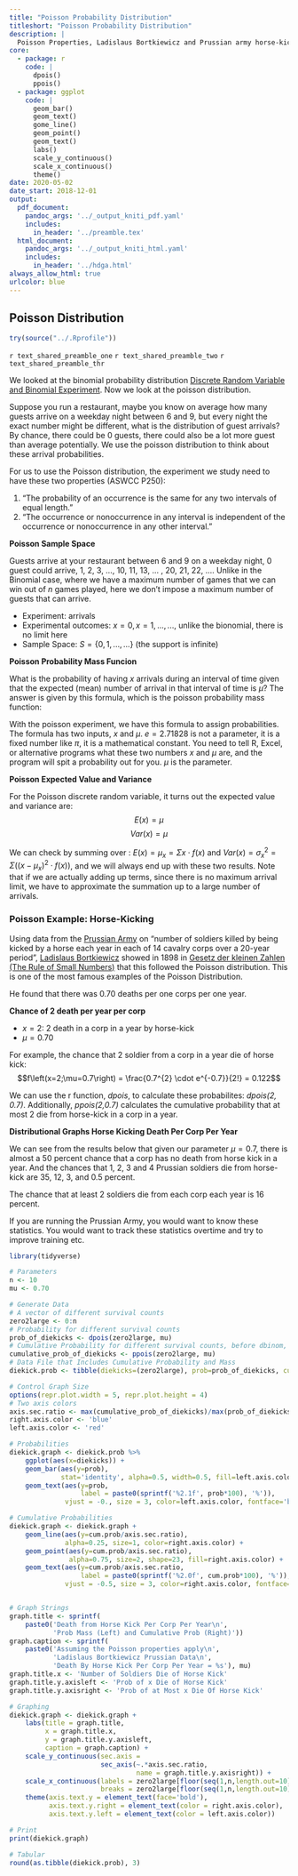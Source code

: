 ```yaml
---
title: "Poisson Probability Distribution"
titleshort: "Poisson Probability Distribution"
description: |
  Poisson Properties, Ladislaus Bortkiewicz and Prussian army horse-kick deaths.
core:
  - package: r
    code: |
      dpois()
      ppois()
  - package: ggplot
    code: |
      geom_bar()
      geom_text()
      gome_line()
      geom_point()
      geom_text()
      labs()
      scale_y_continuous()
      scale_x_continuous()
      theme()
date: 2020-05-02
date_start: 2018-12-01
output:
  pdf_document:
    pandoc_args: '../_output_kniti_pdf.yaml'
    includes:
      in_header: '../preamble.tex'
  html_document:
    pandoc_args: '../_output_kniti_html.yaml'
    includes:
      in_header: '../hdga.html'
always_allow_html: true
urlcolor: blue
---
```


## Poisson Distribution

```r
try(source("../.Rprofile"))
```

`r text_shared_preamble_one`
`r text_shared_preamble_two`
`r text_shared_preamble_thr`

We looked at the binomial probability distribution [Discrete Random Variable and Binomial Experiment](https://fanwangecon.github.io/Stat4Econ/probability/htmlpdfr/binomial.html). Now we look at the poisson distribution.

Suppose you run a restaurant, maybe you know on average how many guests arrive on a weekday night between 6 and 9, but every night the exact number might be different, what is the distribution of guest arrivals? By chance, there could be $0$ guests, there could also be a lot more guest than average potentially. We use the poisson distribution to think about these arrival probabilities.

For us to use the Poisson distribution, the experiment we study need to have these two properties (ASWCC P250):

1. "The probability of an occurrence is the same for any two intervals of equal length."
2. "The occurrence or nonoccurrence in any interval is independent of the occurrence or nonoccurrence in any other interval."

**Poisson Sample Space**

Guests arrive at your restaurant between 6 and 9 on a weekday night, 0 guest could arrive, 1, 2, 3, ..., 10, 11, 13, ... , 20, 21, 22, .... Unlike in the Binomial case, where we have a maximum number of games that we can win out of $n$ games played, here we don't impose a maximum number of guests that can arrive.

- Experiment: arrivals
- Experimental outcomes: $x=0,x=1,...,...$, unlike the bionomial, there is no limit here
- Sample Space: $S=\left\{0,1,...,...\right\}$ (the support is infinite)

**Poisson Probability Mass Funcion**

What is the probability of having $x$ arrivals during an interval of time given that the expected (mean) number of arrival in that interval of time is $\mu$? The answer is given by this formula, which is the poisson probability mass function:

\begin{eqnarray}
f(x;\mu) &=& \frac{\mu^{x} \cdot e^{-\mu}}{x!}\\
\end{eqnarray}

With the poisson experiment, we have this formula to assign probabilities. The formula has two inputs, $x$ and $\mu$. $e=2.71828$ is not a parameter, it is a fixed number like $\pi$, it is a mathematical constant. You need to tell R, Excel, or alternative programs what these two numbers $x$ and $\mu$ are, and the program will spit a probability out for you. $\mu$ is the parameter.

**Poisson Expected Value and Variance**

For the Poisson discrete random variable, it turns out the expected value and variance are:
$$E(x) = \mu$$
$$Var(x) = \mu$$

We can check by summing over : $E(x) = \mu_x = \Sigma x \cdot f(x)$ and $Var(x) = \sigma_x^2 = \Sigma \left( (x - \mu_x)^2 \cdot f(x) \right)$, and we will always end up with these two results. Note that if we are actually adding up terms, since there is no maximum arrival limit, we have to approximate the summation up to a large number of arrivals.

### Poisson Example: Horse-Kicking

Using data from the [Prussian Army](https://en.wikipedia.org/wiki/Prussian_Army) on "number of soldiers killed by being kicked by a horse each year in each of 14 cavalry corps over a 20-year period", [Ladislaus Bortkiewicz](https://en.wikipedia.org/wiki/Ladislaus_Bortkiewicz) showed in 1898 in [Gesetz der kleinen Zahlen (The Rule of Small Numbers)](https://de.wikipedia.org/wiki/Gesetz_der_kleinen_Zahlen) that this followed the Poisson distribution. This is one of the most famous examples of the Poisson Distribution.

He found that there was 0.70 deaths per one corps per one year.

**Chance of 2 death per year per corp**

- $x=2$: 2 death in a corp in a year by horse-kick
- $\mu=0.70$

For example, the chance that $2$ soldier from a corp in a year die of horse kick:
$$f\left(x=2;\mu=0.7\right) = \frac{0.7^{2} \cdot e^{-0.7}}{2!} = 0.122$$

We can use the r function, *dpois*, to calculate these probabilites: *dpois(2, 0.7)*. Additionally, *ppois(2,0.7)* calculates the cumulative probability that at most 2 die from horse-kick in a corp in a year.

**Distributional Graphs Horse Kicking Death Per Corp Per Year**

We can see from the results below that given our parameter $\mu=0.7$, there is almost a 50 percent chance that a corp has no death from horse kick in a year. And the chances that 1, 2, 3 and 4 Prussian soldiers die from horse-kick are 35, 12, 3, and 0.5 percent.

The chance that at least 2 soldiers die from each corp each year is 16 percent.

If you are running the Prussian Army, you would want to know these statistics. You would want to track these statistics overtime and try to improve training etc.

```r
library(tidyverse)

# Parameters
n <- 10
mu <- 0.70

# Generate Data
# A vector of different survival counts
zero2large <- 0:n
# Probability for different survival counts
prob_of_diekicks <- dpois(zero2large, mu)
# Cumulative Probability for different survival counts, before dbinom, now pbinom
cumulative_prob_of_diekicks <- ppois(zero2large, mu)
# Data File that Includes Cumulative Probability and Mass
diekick.prob <- tibble(diekicks=(zero2large), prob=prob_of_diekicks, cum.prob=cumulative_prob_of_diekicks)

# Control Graph Size
options(repr.plot.width = 5, repr.plot.height = 4)
# Two axis colors
axis.sec.ratio <- max(cumulative_prob_of_diekicks)/max(prob_of_diekicks)
right.axis.color <- 'blue'
left.axis.color <- 'red'

# Probabilities
diekick.graph <- diekick.prob %>%
    ggplot(aes(x=diekicks)) +
    geom_bar(aes(y=prob),
             stat='identity', alpha=0.5, width=0.5, fill=left.axis.color) +
    geom_text(aes(y=prob,
                  label = paste0(sprintf('%2.1f', prob*100), '%')),
              vjust = -0., size = 3, color=left.axis.color, fontface='bold')

# Cumulative Probabilities
diekick.graph <- diekick.graph +
    geom_line(aes(y=cum.prob/axis.sec.ratio),
              alpha=0.25, size=1, color=right.axis.color) +
    geom_point(aes(y=cum.prob/axis.sec.ratio),
               alpha=0.75, size=2, shape=23, fill=right.axis.color) +
    geom_text(aes(y=cum.prob/axis.sec.ratio,
                  label = paste0(sprintf('%2.0f', cum.prob*100), '%')),
              vjust = -0.5, size = 3, color=right.axis.color, fontface='bold')


# Graph Strings
graph.title <- sprintf(
    paste0('Death from Horse Kick Per Corp Per Year\n',
           'Prob Mass (Left) and Cumulative Prob (Right)'))
graph.caption <- sprintf(
    paste0('Assuming the Poisson properties apply\n',
           'Ladislaus Bortkiewicz Prussian Data\n',
           'Death By Horse Kick Per Corp Per Year = %s'), mu)
graph.title.x <- 'Number of Soldiers Die of Horse Kick'
graph.title.y.axisleft <- 'Prob of x Die of Horse Kick'
graph.title.y.axisright <- 'Prob of at Most x Die Of Horse Kick'

# Graphing
diekick.graph <- diekick.graph +
    labs(title = graph.title,
         x = graph.title.x,
         y = graph.title.y.axisleft,
         caption = graph.caption) +
    scale_y_continuous(sec.axis =
                       sec_axis(~.*axis.sec.ratio,
                                name = graph.title.y.axisright)) +
    scale_x_continuous(labels = zero2large[floor(seq(1,n,length.out=10))],
                       breaks = zero2large[floor(seq(1,n,length.out=10))]) +
    theme(axis.text.y = element_text(face='bold'),
          axis.text.y.right = element_text(color = right.axis.color),
          axis.text.y.left = element_text(color = left.axis.color))

# Print
print(diekick.graph)
```

```r
# Tabular
round(as.tibble(diekick.prob), 3)
```
